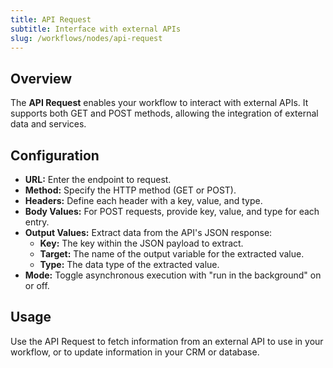 ```yaml
---
title: API Request
subtitle: Interface with external APIs
slug: /workflows/nodes/api-request
---
```


## Overview

The **API Request** enables your workflow to interact with external APIs. It supports both GET and POST methods, allowing the integration of external data and services.

## Configuration

- **URL:** Enter the endpoint to request.
- **Method:** Specify the HTTP method (GET or POST).
- **Headers:** Define each header with a key, value, and type.
- **Body Values:** For POST requests, provide key, value, and type for each entry.
- **Output Values:** Extract data from the API's JSON response:
  - **Key:** The key within the JSON payload to extract.
  - **Target:** The name of the output variable for the extracted value.
  - **Type:** The data type of the extracted value.
- **Mode:** Toggle asynchronous execution with "run in the background" on or off.

## Usage

Use the API Request to fetch information from an external API to use in your workflow, or to update information in your CRM or database.